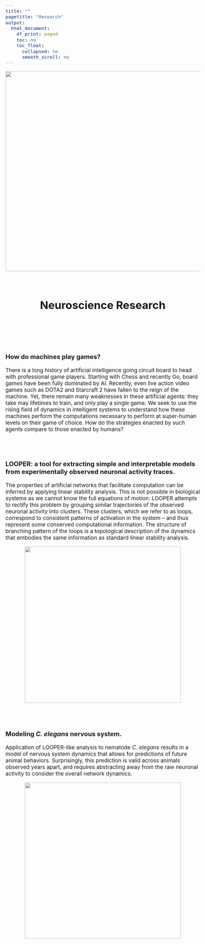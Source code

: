 ```yaml
---
title: ""
pagetitle: "Research"
output:
  html_document:
    df_print: paged
    toc: no
    toc_float:
      collapsed: no
      smooth_scroll: no
---
```


<style type="text/css">
  body{
  font-size: 13pt;
}
</style>
<center>

![](files/images/socialRisk.png){width=640px}

</center>


<br>

<center> <h1>Neuroscience Research</h1> </center>
<br>

<br>
<br>

<h3>How do machines play games?</h3>
There is a long history of artificial intelligence going circuit board to head with professional game players. Starting with Chess and recently Go, board games have been fully dominated by AI. Recently, even live action video games such as DOTA2 and Starcraft 2 have fallen to the reign of the machine. Yet, there remain many weaknesses in these artificial agents: they take may lifetimes to train, and only play a single game. We seek to use the rising field of dynamics in intelligent systems to understand how these machines perform the computations necessary to perform at super-human levels on their game of choice. How do the strategies enacted by such agents compare to those enacted by humans? 

<br>
<br>

<h3>LOOPER: a tool for extracting simple and interpretable models from experimentally observed neuronal activity traces.</h3>
The properties of artificial networks that facilitate computation can be inferred by applying linear stability analysis. This is not possible in biological systems as we cannot know the full equations of motion. LOOPER attempts to rectify this problem by grouping similar trajectories of the observed neuronal activity into clusters. These clusters, which we refer to as loops, correspond to consistent patterns of activation in the system -- and thus represent some conserved computational information. The structure of branching pattern of the loops is a topological description of the dynamics that embodies the same information as standard linear stability analysis.

<center>![](files/images/MethodOverview.png){width=500px}</center>

<br>
<br>

<h3>Modeling <i>C. elegans</i> nervous system.</h3>
Application of LOOPER-like analysis to nematode <i>C. elegans</i> results in a model of nervous system dynamics that allows for predictions of future animal behaviors. Surprisingly, this prediction is valid across animals observed years apart, and requires abstracting away from the raw neuronal activity to consider the overall network dynamics.

<center>![](files/images/WormModel2.png){width=500px}</center>

<br>
<br>
